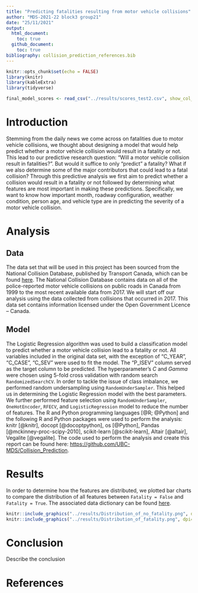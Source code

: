 ```yaml
---
title: "Predicting fatalities resulting from motor vehicle collisions"
author: "MDS-2021-22 block3 group21"
date: "25/11/2021"
output: 
  html_document:
    toc: true
  github_document:
    toc: true
bibliography: collision_prediction_references.bib
---
```


```r
knitr::opts_chunk$set(echo = FALSE)
library(knitr)
library(kableExtra)
library(tidyverse)
```

```r
final_model_scores <- read_csv("../results/scores_test2.csv", show_col_types = FALSE)
```

# Introduction

Stemming from the daily news we come across on fatalities due to motor vehicle collisions, we thought about designing a model that would help predict whether a motor vehicle collision would result in a fatality or not. This lead to our predictive research question: "Will a motor vehicle collision result in fatalities?". But would it suffice to only "predict" a fatality? What if we also determine some of the major contributors that could lead to a fatal collision? Through this predictive analysis we first aim to predict whether a collision would result in a fatality or not followed by determining what features are most important in making these predictions. Specifically, we want to know how important month, roadway configuration, weather condition, person age, and vehicle type are in predicting the severity of a motor vehicle collision.

# Analysis
## Data
The data set that will be used in this project has been sourced from the National Collision Database, published by Transport Canada, which can be found [here](https://open.canada.ca/data/en/dataset/1eb9eba7-71d1-4b30-9fb1-30cbdab7e63a). The National Collision Database contains data on all of the police-reported motor vehicle collisions on public roads in Canada from 1999 to the most recent available data from 2017. We will start off our analysis using the data collected from collisions that occurred in 2017. This data set contains information licensed under the Open Government Licence – Canada.

## Model
The Logistic Regression algorithm was used to build a classification model to predict whether a motor vehicle collision lead to a fatality or not. All variables included in the original data set, with the exception of "C_YEAR", "C_CASE", "C_SEV" were used to fit the model. The "P_ISEV" column served as the target column to be predicted. The hyperparameter's $C$ and $Gamma$ were chosen using 5-fold cross validation with random search `RandomizedSearchCV`. In order to tackle the issue of class imbalance, we performed random undersampling using `RandomUnderSampler`. This helped us in determining the Logistic Regression model with the best parameters. We further performed feature selection using `RandomUnderSampler`, `OneHotEncoder`, `RFECV`, and `LogisticRegression` model to reduce the number of features. The R and Python programming languages [@R; @Python] and the following R and Python packages were used to perform the analysis: knitr [@knitr], docopt [@docoptpython], os [@Python], Pandas [@mckinney-proc-scipy-2010], scikit-learn [@scikit-learn], Altair [@altair], Vegalite [@vegalite]. The code used to perform the analysis and create this report can be found here: <https://github.com/UBC-MDS/Collision_Prediction>.

# Results
In order to determine how the features are distributed, we plotted bar charts to compare the distribution of all features between `Fatality = False` and `Fatality = True`. The associated data dictionary can be found [here](https://open.canada.ca/data/en/dataset/1eb9eba7-71d1-4b30-9fb1-30cbdab7e63a/resource/09b74afc-2745-4382-8a02-3e256c4b28fd).

```r
knitr::include_graphics("../results/Distribution_of_no_fatality.png", dpi=100)
knitr::include_graphics("../results/Distribution_of_fatality.png", dpi=100)
```

# Conclusion
Describe the conclusion

# References